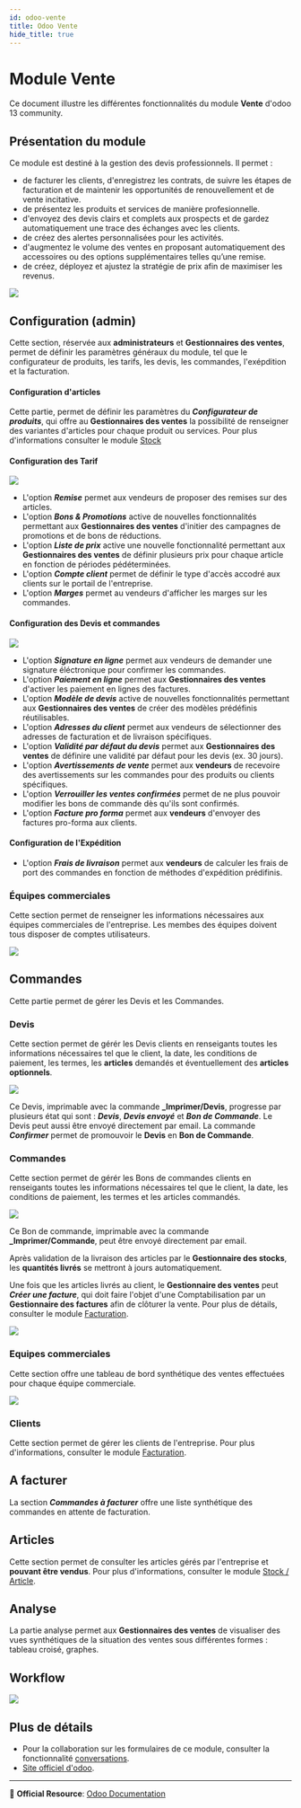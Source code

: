 ```yaml
---
id: odoo-vente
title: Odoo Vente
hide_title: true
---
```



# Module Vente

Ce document illustre les différentes fonctionnalités du module **Vente** d'odoo 13 community.

## Présentation du module

Ce module est destiné à la gestion des devis professionnels. Il permet :

- de facturer les clients, d'enregistrez les contrats, de suivre les étapes de facturation et de maintenir les opportunités de renouvellement et de vente incitative.
- de présentez les produits et services de manière profesionnelle.
- d'envoyez des devis clairs et complets aux prospects et de gardez automatiquement une trace des échanges avec les clients.
- de créez des alertes personnalisées pour les activités.
- d'augmentez le volume des ventes en proposant automatiquement des accessoires ou des options supplémentaires telles qu’une remise.
- de créez, déployez et ajustez la stratégie de prix afin de maximiser les revenus.

![](./images/ventes-overview.png)

## Configuration (admin)

Cette section, réservée aux **administrateurs** et **Gestionnaires des ventes**, permet de définir les paramètres généraux du module, tel que le configurateur de produits, les tarifs, les devis, les commandes, l'exépdition et la facturation.

#### Configuration d'articles

Cette partie, permet de définir les paramètres du **_Configurateur de produits_**, qui offre au **Gestionnaires des ventes** la possibilité de renseigner des variantes d'articles pour chaque produit ou services. Pour plus d'informations consulter le module [Stock](./odoo-stock.mdx#articles)

#### Configuration des Tarif

![](./images/ventes-config-tarifs.png)

- L'option **_Remise_** permet aux vendeurs de proposer des remises sur des articles.
- L'option **_Bons & Promotions_** active de nouvelles fonctionnalités permettant aux **Gestionnaires des ventes** d'initier des campagnes de promotions et de bons de réductions.
- L'option **_Liste de prix_** active une nouvelle fonctionnalité permettant aux **Gestionnaires des ventes** de définir plusieurs prix pour chaque article en fonction de périodes pédéterminées.
- L'option **_Compte client_** permet de définir le type d'accès accodré aux clients sur le portail de l'entreprise.
- L'option **_Marges_** permet au vendeurs d'afficher les marges sur les commandes.  

#### Configuration des Devis et commandes

![](./images/ventes-config-devis-commandes.png)

- L'option **_Signature en ligne_** permet aux vendeurs de demander une signature éléctronique pour confirmer les commandes.
- L'option **_Paiement en ligne_** permet aux **Gestionnaires des ventes** d'activer les paiement en lignes des factures.
- L'option **_Modèle de devis_** active de nouvelles fonctionnalités permettant aux **Gestionnaires des ventes** de créer des modèles prédéfinis réutilisables.
- L'option **_Adresses du client_** permet aux vendeurs de sélectionner des adresses de facturation et de livraison spécifiques.
- L'option **_Validité par défaut du devis_** permet aux **Gestionnaires des ventes** de définire une validité par défaut pour les devis (ex. 30 jours).
- L'option **_Avertissements de vente_** permet aux **vendeurs** de recevoire des avertissements sur les commandes pour des produits ou clients spécifiques.
- L'option **_Verrouiller les ventes confirmées_** permet de ne plus pouvoir modifier les bons de commande dès qu'ils sont confirmés.
- L'option **_Facture pro forma_** permet aux **vendeurs** d'envoyer des factures pro-forma aux clients.

#### Configuration de l'Expédition

- L'option **_Frais de livraison_** permet aux **vendeurs** de calculer les frais de port des commandes en fonction de méthodes d'expédition prédifinis.

### Équipes commerciales

Cette section permet de renseigner les informations nécessaires aux équipes commerciales de l'entreprise. Les membes des équipes doivent tous disposer de comptes utilisateurs.

![](./images/ventes-equipe-com.png)

## Commandes

Cette partie permet de gérer les Devis et les Commandes.

### Devis

Cette section permet de gérér les Devis clients en renseigants toutes les informations nécessaires tel que le client, la date, les conditions de paiement, les termes, les **articles** demandés et éventuellement des **articles optionnels**.

![](./images/ventes-devis.png)

Ce Devis, imprimable avec la commande **_Imprimer/Devis**, progresse par plusieurs état qui sont : **_Devis_**, **_Devis envoyé_** et **_Bon de Commande_**. Le Devis peut aussi être envoyé directement par email. La commande **_Confirmer_** permet de promouvoir le **Devis** en **Bon de Commande**.

### Commandes

Cette section permet de gérér les Bons de commandes clients en renseigants toutes les informations nécessaires tel que le client, la date, les conditions de paiement, les termes et les articles commandés.

![](./images/ventes-commandes.png)

Ce Bon de commande, imprimable avec la commande **_Imprimer/Commande**, peut être envoyé directement par email.

Après validation de la livraison des articles par le  **Gestionnaire des stocks**, les **quantités livrés** se mettront à jours automatiquement.

Une fois que les articles livrés au client, le **Gestionnaire des ventes** peut **_Créer une facture_**, qui doit faire l'objet d'une Comptabilisation par un **Gestionnaire des factures** afin de clôturer la vente. Pour plus de détails, consulter le module [Facturation](./odoo-facturation.mdx).

![](./images/ventes-commande-cloture.png)

### Equipes commerciales

Cette section offre une tableau de bord synthétique des ventes effectuées pour chaque équipe commerciale.

![](./images/ventes-equipes-com-dashbord.png)

### Clients

Cette section permet de gérer les clients de l'entreprise. Pour plus d'informations, consulter le module  [Facturation](./odoo-facturation.mdx#clients).

## A facturer

La section **_Commandes à facturer_** offre une liste synthétique des commandes en attente de facturation.

## Articles

Cette section permet de consulter les articles gérés par l'entreprise et **pouvant être vendus**. Pour plus d'informations, consulter le module [Stock / Article](./odoo-stock.mdx#articles).

## Analyse

La partie analyse permet aux **Gestionnaires des ventes** de visualiser des vues synthétiques de la situation des ventes sous différentes formes : tableau croisé, graphes.

## Workflow

![](./diagrams/exports/activity-vente/activity-vente.png)

## Plus de détails

- Pour la collaboration sur les formulaires de ce module, consulter la fonctionnalité [conversations](./odoo-conversations.mdx).
- [Site officiel d'odoo](https://www.odoo.com/fr_FR/page/sales).
----
🔗 **Official Resource**: [Odoo Documentation](https://www.odoo.com/documentation)

